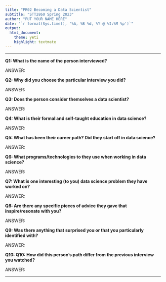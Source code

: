 ```yaml
---
title: "PR02 Becoming a Data Scientist"
subtitle: "STT2860 Spring 2023"
author: "PUT YOUR NAME HERE"
date: "`r format(Sys.time(), '%A, %B %d, %Y @ %I:%M %p')`"
output: 
  html_document: 
    theme: yeti
    highlight: textmate
---
```

<hr>

**Q1: What is the name of the person interviewed?**

ANSWER:

**Q2: Why did you choose the particular interview you did?**

ANSWER:

**Q3: Does the person consider themselves a data scientist?**

ANSWER:

**Q4: What is their formal and self-taught education in data science?**

ANSWER:

**Q5: What has been their career path? Did they start off in data science?**

ANSWER:

**Q6: What programs/technologies to they use when working in data science?**

ANSWER:

**Q7: What is one interesting (to you) data science problem they have worked on?**

ANSWER:

**Q8: Are there any specific pieces of advice they gave that inspire/resonate with you?**

ANSWER:

**Q9: Was there anything that surprised you or that you particularly identified with?**

ANSWER:

**Q10: Q10: How did this person's path differ from the previous interview you watched?**

ANSWER:

<hr>


